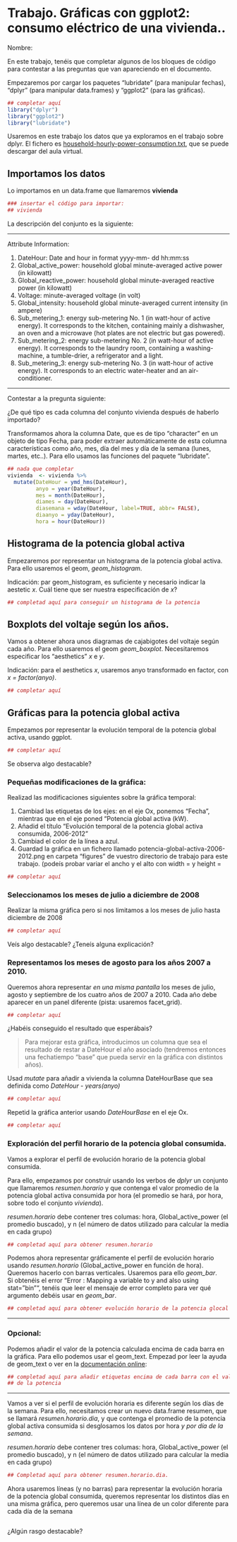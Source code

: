 Trabajo. Gráficas con ggplot2: consumo eléctrico de una vivienda..
========================================================


Nombre: 

En este trabajo, tenéis que completar algunos de los bloques de código para contestar a las preguntas que van apareciendo en el documento. 

Empezaremos por cargar los paquetes "lubridate" (para manipular fechas), "dplyr"
(para manipular data.frames) y "ggplot2" (para las gráficas).

```r
## completar aquí
library("dplyr")
library("ggplot2")
library("lubridate")
```


Usaremos en este trabajo  los datos que ya exploramos en el trabajo sobre dplyr. El fichero es [household-hourly-power-consumption.txt](https://aulavirtual.upct.es/mod/resource/view.php?id=93215), que se puede descargar del aula virtual.

## Importamos los datos

Lo importamos en un data.frame que llamaremos **vivienda**

```r
### insertar el código para importar:
## vivienda
```
La descripción del conjunto es la siguiente:

*** 

Attribute Information:

1. DateHour: Date and hour in format yyyy-mm- dd hh:mm:ss 
2. Global_active_power: household global minute-averaged active power (in kilowatt) 
3. Global_reactive_power: household global minute-averaged reactive power (in kilowatt) 
4. Voltage: minute-averaged voltage (in volt) 
5. Global_intensity: household global minute-averaged current intensity (in ampere) 
6. Sub_metering_1: energy sub-metering No. 1 (in watt-hour of active energy). It corresponds to the kitchen, containing mainly a dishwasher, an oven and a microwave (hot plates are not electric but gas powered). 
7. Sub_metering_2: energy sub-metering No. 2 (in watt-hour of active energy). It corresponds to the laundry room, containing a washing-machine, a tumble-drier, a refrigerator and a light. 
8. Sub_metering_3: energy sub-metering No. 3 (in watt-hour of active energy). It corresponds to an electric water-heater and an air-conditioner.

*** 

Contestar a la pregunta siguiente:

¿De qué tipo es cada columna del conjunto vivienda después de haberlo importado?

>
>
>

Transformamos ahora la columna Date, que es de tipo "character" en un objeto de tipo Fecha, para poder extraer automáticamente de esta columna características como año, mes, día del mes y día de la semana (lunes, martes, etc..). Para ello usamos las funciones del paquete "lubridate".

```r
## nada que completar
vivienda  <- vivienda %>%
  mutate(DateHour = ymd_hms(DateHour),
         anyo = year(DateHour),
         mes = month(DateHour),
         diames = day(DateHour),
         diasemana = wday(DateHour, label=TRUE, abbr= FALSE),
         diaanyo = yday(DateHour),
         hora = hour(DateHour))
```


## Histograma de la potencia global activa
Empezaremos por representar un histograma de la potencia global activa. Para ello usaremos el geom, *geom_histogram*.

Indicación: par geom_histogram, es suficiente y necesario indicar la aestetic *x*. Cuál tiene que ser nuestra especificación de *x*?
```r
## completad aquí para conseguir un histograma de la potencia

```

## Boxplots del voltaje según los años.
Vamos a obtener ahora unos diagramas de cajabigotes del voltaje según cada año. Para ello usaremos el geom *geom_boxplot*. Necesitaremos especificar los "aesthetics" *x* e *y*.

Indicación: para el aesthetics *x*, usaremos anyo transformado en factor, con *x = factor(anyo)*.

```r
## completar aquí

```


## Gráficas para la potencia global activa

Empezamos por representar la evolución temporal de la potencia global activa, usando ggplot.

```r
## completar aquí

```

Se observa algo destacable?

### Pequeñas modificaciones de la gráfica:

Realizad las modificaciones siguientes sobre la gráfica temporal:

1. Cambiad las etiquetas de los ejes: en el eje Ox, ponemos "Fecha", mientras que en el eje poned "Potencia global activa (kW).
2. Añadid el título "Evolución temporal de la potencia global activa consumida, 2006-2012"
3. Cambiad el color de la línea a azul.
4. Guardad la gráfica en un fichero llamado potencia-global-activa-2006-2012.png en carpeta "figures" de vuestro directorio de trabajo para este trabajo. (podeís probar variar el ancho y el alto con width = y height =


```r
## completar aquí

```

### Seleccionamos los meses de julio a diciembre de 2008

Realizar la misma gráfica pero si nos limitamos a los meses de julio hasta diciembre de 2008

```r
## completar aquí

```

Veís algo destacable? ¿Teneís alguna explicación?

### Representamos los meses de agosto para los años 2007 a 2010.

Queremos ahora representar *en una misma pantalla* los meses de julio, agosto y septiembre de los cuatro años de 2007 a 2010. Cada año
debe aparecer  en un panel diferente (pista: usaremos facet_grid).

```r
## completar aquí

```

¿Habéis conseguido el resultado que esperábais?

> Para mejorar esta gráfica, introducimos un columna que sea el resultado de restar a DateHour
> el año asociado (tendremos entonces una fechatiempo "base" que pueda servir en la gráfica con
> distintos años).

Usad *mutate* para añadir a vivienda la columna DateHourBase que sea definida como *DateHour - years(anyo)*

```r
## completar aquí

```

Repetid la gráfica anterior usando *DateHourBase* en el eje Ox.

```r
## completar aquí

```



### Exploración del perfil horario de la potencia global consumida.


Vamos a explorar el perfil de evolución horario de la potencia global consumida.

Para ello, empezamos por construir usando los verbos de *dplyr* un conjunto que llamaremos *resumen.horario* y que
contenga el valor promedio de la potencia global activa consumida por hora (el promedio se hará, por hora, sobre todo
el conjunto *vivienda*).

*resumen.horario* debe contener tres columas: hora, Global_active_power (el promedio buscado), y n (el número de datos utilizado
para calcular la media en cada grupo)

```r
## completad aquí para obtener resumen.horario

```
Podemos ahora representar gráficamente el perfil de evolución horario usando *resumen.horario*
(Global_active_power en función de hora). Queremos hacerlo con barras verticales. Usaremos para ello *geom_bar*.  
Si obtenéis el error "Error : Mapping a variable to y and also using stat="bin"", tenéis que leer el mensaje de error completo
para  ver qué argumento debéis usar en *geom_bar*.

```r
## completad aquí para obtener evolución horario de la potencia glocal activa

```

***

### Opcional:
Podemos añadir el valor de la potencia calculada encima de cada barra en la gráfica. Para ello podemos usar
el geom_text. Empezad por leer la ayuda de geom_text o ver en la [documentación online](http://docs.ggplot2.org/current/geom_text.html): 

```r
## completad aquí para añadir etiquetas encima de cada barra con el valor
## de la potencia

```


***

Vamos a ver si el perfil de evolución horaria es diferente según los días de la semana. Para ello,
necesitamos crear un nuevo data.frame resumen, que se llamará *resumen.horario.dia*, y que contenga
el promedio  de la potencia global activa consumida si desglosamos los datos por hora *y por día de la semana*.

*resumen.horario* debe contener tres columas: hora, Global_active_power (el promedio buscado), y n (el número de datos utilizado
para calcular la media en cada grupo)


```r
## Completad aquí para obtener resumen.horario.dia.

```

Ahora usaremos líneas (y no barras) para representar la evolución horaria de la potencia global consumida, queremos representar los distintos días en una misma gráfica, pero queremos usar una línea de un color diferente para cada día de la semana

```r

```


¿Algún rasgo destacable?

